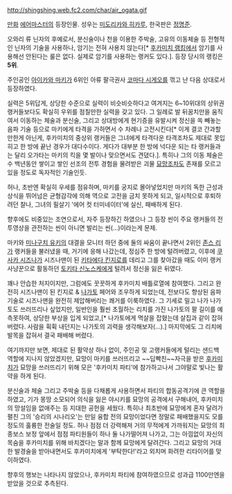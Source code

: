 http://shingshing.web.fc2.com/char/air_ogata.gif

[[만화]] [[에어마스터]]의 등장인물.
성우는 [[미도리카와 히카루]], 한국판은 [[정명준]].

오와리 류 닌자의 후예로서, 분신술이나 천을 이용한 주박술, 고유의 이동체술 등 전형적인 닌자의 기술을 사용하나, 암기는 전혀 사용치 않는다[* [[후카미치 랭킹]]에서 암기를 사용해선 안된다는 룰은 없다. 실제로 암기를 사용하는 랭커도 있다.]. 등장 당시의 랭킹은 '''5위'''.

주인공인 [[아이카와 마키]]가 6위인 아류 팔극권사 [[코마다 시게오]]를 꺾고 난 다음 상대로서 등장하였다.

실력은 5위답게, 상당한 수준으로 실력이 비슷비슷하다고 여겨지는 6~10위대의 상위권 랭커들보다도 확실히 우위를 점칠만한 실력을 갖고 있다. 그 일례로 발 뒤꿈치만을 움직여서 이동하는 체술과 분신술, 그리고 상대방에게 현기증을 유발시켜 정신을 쏙 빼놓는 음파 기술 등으로 마키에게 타격을 가하면서 수 차례나 고전시킨다[* 이게 결코 간과할 만한게 아닌게, 후카미치의 중상위 랭커들은 그녀에게 타격다운 타격조차도 제대로 못입히고 한 방에 끝난 경우가 대다수이다. 게다가 대부분 한 방에 넉다운 되는 타 랭커들과는 달리 오가타는 마키의 킥을 몇 발이나 맞으면서도 견뎠다.]. 특히나 그의 이동 체술은 수 백년동안 쌓이고 쌓인 선조의 전투 경험을 물려받은 괴물 [[묘망]]조차도 존재를 모르고 있을 정도로 독자적인 기술인듯.

허나, 초반엔 확실히 우세를 점유하며, 마키를 궁지로 몰아넣었지만 마키의 독한 근성과 상식을 뛰어넘은 균형감각에 의해 역으로 고전을 금치 못하게 되고, 일시적으로 후퇴하려던 찰나, 그녀의 필살기 '에어 컷 터미네이터'에 실신, 패배하게 된다.

향후에도 비중있는 조연으로서, 자주 등장하긴 하였으나 그 등장 씬이 주요 랭커들의 전투영상을 관전하는 씬이 아니면 발리는 씬(…)이라는게 문제.

마키와 [[미나구치 유키]]의 대결을 모니터 하던 중에 둘의 싸움이 끝나면서 2위인 [[존스 리]]가 랭커들을 불러냈을 때, 거기에 응해 나갔는데, 정심주 한 방에 털려버렸고, 이후에 [[쿠사카 시즈나]]가 시즈나맨이 된 [[키타에다 킨지로]]를 데리고 그를 찾아갔을 때도 이미 랭커 사냥꾼으로 활동하던 [[토키타 신노스케]]에게 털려서 정신을 잃은 뒤였다.

꽤나 안습한 처지이지만, 그럼에도 꿋꿋하게 후카미치 배틀로열에 참여했다. 그리고 완전히 시즈나맨이 된 킨지로 & [[나가토]] 페어와 조우하게 되었는데, 전보다도 향상된 음파기술로 시즈나맨을 완전히 제압해버리는 쾌거를 이룩하였다. 그 기세로 밀고 나가 나가토도 쓰러뜨리나 싶었지만, 일반인을 훨씬 초월하는 리치를 가진 나가토의 팔 길이를 예측못하여, 상당한 부상을 입게 되었고,[* 나가토에게 멱살을 잡혔는데 살집과 같이 잡혀버렸다. 사람을 휙휙 내던지는 나가토의 괴력을 생각해보자(…).] 마지막에도 그 리치에 발목을 잡혀서 결국 패배해 버렸다.

여기까지만 보면, 제대로 된 활약상 하나 없이, 주인공 및 고랭커들에게 털리는 샌드백 역할에 지나지 않았겠지만, 묘망이 마키를 쓰러뜨리고 ~~딥빡친~~자극을 받은 [[후카미치]]가 묘망을 쓰러뜨리기 위해 모은 '후카미치 파티'에 참가하고나서 그야말로 빛나는 활약을 하게 된다.

분신술과 체술 그리고 주박술 등을 다채롭게 사용하면서 파티의 합동공격기에 큰 역할을 하였고, 기가 몽땅 소모되어 의식을 잃은 야시키를 묘망의 공격에서 구해내어, 후카미치의 망설임을 없애주는 등 지대한 공헌을 세웠다. 특히나 최초반에 묘망에게 혼자 달려가 펼친 그의 '승리의 시나리오'는 만일 융합 전의 묘망이었다면 정말로 패배했을지도 모를 정도의 훌륭한 전술일 정도. 허나 점점 더 강력해져 거의 무적에게 가까워지는 묘망의 최종보스 보정 앞에서 점점 파티원들이 하나 둘 나가떨어져 나가고, 그는 아낌없이 자신의 목숨을 후카미치를 위해 바치겠다는 말과 함께 묘망에게 달려간다. 그리고 묘망의 거대한 발경술을 받아내면서도 후카미치에게 '부탁한다!'라고 외치며 화려한 리타이어를 맞이하였다.

향후의 행보는 나타나지 않았으나, 후카미치 파티에 참여하였으므로 성과급 1100만엔을 받았을 것으로 추측된다.
